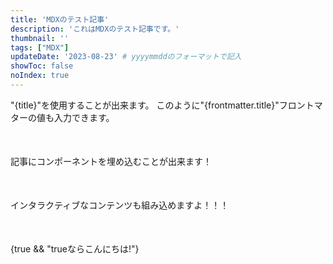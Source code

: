 ```yaml
---
title: 'MDXのテスト記事'
description: 'これはMDXのテスト記事です。'
thumbnail: ''
tags: ["MDX"]
updateDate: '2023-08-23' # yyyymmddのフォーマットで記入
showToc: false
noIndex: true
---
```



"{title}"を使用することが出来ます。
このように"{frontmatter.title}"フロントマターの値も入力できます。

<p style='margin-top:50px; margin-bottom:50px'><Link href='/'>記事にコンポーネントを埋め込むことが出来ます！</Link></p>

インタラクティブなコンテンツも組み込めますよ！！！
<p style='margin-bottom:50px'><Counter client:load /></p>

{true && "trueならこんにちは!"}

<div innerHtml="<div><p>RTX4070</p></div>"></div>